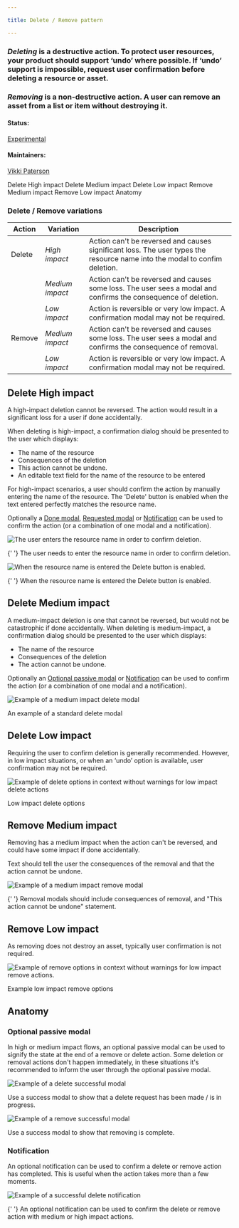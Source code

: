 ```yaml
---

title: Delete / Remove pattern

---
```


### _Deleting_ is a destructive action. To protect user resources, your product should support ‘undo’ where possible. If ‘undo’ support is impossible, request user confirmation before deleting a resource or asset.

### _Removing_ is a non-destructive action. A user can remove an asset from a list or item without destroying it.

#### Status:

[Experimental](/experimental/overview)

#### Maintainers:

[Vikki Paterson](https://github.com/vikkipaterson)

<AnchorLinks>

<AnchorLink>Delete High impact</AnchorLink>
<AnchorLink>Delete Medium impact</AnchorLink>
<AnchorLink>Delete Low impact</AnchorLink>
<AnchorLink>Remove Medium impact</AnchorLink>
<AnchorLink>Remove Low impact</AnchorLink>
<AnchorLink>Anatomy</AnchorLink>

</AnchorLinks>

### Delete / Remove variations

| Action | Variation       | Description                                                                                                               |
| ------ | --------------- | ------------------------------------------------------------------------------------------------------------------------- |
| Delete | _High impact_   | Action can't be reversed and causes significant loss. The user types the resource name into the modal to confim deletion. |
|        | _Medium impact_ | Action can't be reversed and causes some loss. The user sees a modal and confirms the consequence of deletion.            |
|        | _Low impact_    | Action is reversible or very low impact. A confirmation modal may not be required.                                        |
| Remove | _Medium impact_ | Action can't be reversed and causes some loss. The user sees a modal and confirms the consequence of removal.             |
|        | _Low impact_    | Action is reversible or very low impact. A confirmation modal may not be required.                                        |

## Delete High impact

A high-impact deletion cannot be reversed. The action would result in a significant loss for a user if done accidentally.

When deleting is high-impact, a confirmation dialog should be presented to the user which displays:

- The name of the resource
- Consequences of the deletion
- This action cannot be undone.
- An editable text field for the name of the resource to be entered

For high-impact scenarios, a user should confirm the action by manually entering the name of the resource. The 'Delete' button is enabled when the text entered perfectly matches the resource name.

Optionally a [Done modal](#done-modal), [Requested modal](#requested-modal) or [Notification](#notification) can be used to confirm the action (or a combination of one modal and a notification).

<Row>
<Column colLg={8}>

![The user enters the resource name in order to confirm deletion.](images/2.png)

<Caption>
  {' '}
  The user needs to enter the resource name in order to confirm deletion.
</Caption>

![When the resource name is entered the Delete button is enabled.](images/3.png)

<Caption>
  {' '}
  When the resource name is entered the Delete button is enabled.
</Caption>

</Column>
</Row>

## Delete Medium impact

A medium-impact deletion is one that cannot be reversed, but would not be catastrophic if done accidentally. When deleting is medium-impact, a confirmation dialog should be presented to the user which displays:

- The name of the resource
- Consequences of the deletion
- The action cannot be undone.

Optionally an [Optional passive modal](#optional-passive-modal) or [Notification](#notification) can be used to confirm the action (or a combination of one modal and a notification).

<Row>
<Column colLg={8}>

![Example of a medium impact delete modal](images/6.png)

<Caption>An example of a standard delete modal</Caption>

</Column>
</Row>

## Delete Low impact

Requiring the user to confirm deletion is generally recommended. However, in low impact situations, or when an ‘undo’ option is available, user confirmation may not be required.

<Row>
<Column colLg={8}>

![Example of delete options in context without warnings for low impact delete actions](images/LowImpactDelete.png)

<Caption> Low impact delete options</Caption>
</Column>
</Row>

## Remove Medium impact

Removing has a medium impact when the action can't be reversed, and could have some impact if done accidentally.

Text should tell the user the consequences of the removal and that the action cannot be undone.

<Row>
<Column colLg={8}>

![Example of a medium impact remove modal](images/first-view.png)

<Caption>
  {' '}
  Removal modals should include consequences of removal, and "This action cannot
  be undone" statement.
</Caption>

</Column>
</Row>

## Remove Low impact

As removing does not destroy an asset, typically user confirmation is not required.

<Row>
<Column colLg={8}>

![Example of remove options in context without warnings for low impact remove actions.](images/LowImpactRemove.png)

<Caption> Example low impact remove options</Caption>

</Column>
</Row>

## Anatomy

### Optional passive modal

In high or medium impact flows, an optional passive modal can be used to signify the state at the end of a remove or delete action.
Some deletion or removal actions don't happen immediately, in these situations it's recommended to inform the user through the optional passive modal.

<Row>
<Column colLg={8}>

![Example of a delete successful modal](images/Requested.png)

<Caption> Use a success modal to show that a delete request has been made / is in progress.</Caption>

![Example of a remove successful modal](images/DoneMedium.png)

<Caption> Use a success modal to show that removing is complete.</Caption>

</Column>
</Row>

### Notification

An optional notification can be used to confirm a delete or remove action has completed. This is useful when the action takes more than a few moments.

<Row>
<Column colLg={8}>

![Example of a successful delete notification](images/7_updated.png)

<Caption>
  {' '}
  An optional notification can be used to confirm the delete or remove action
  with medium or high impact actions.
</Caption>

</Column>
</Row>
